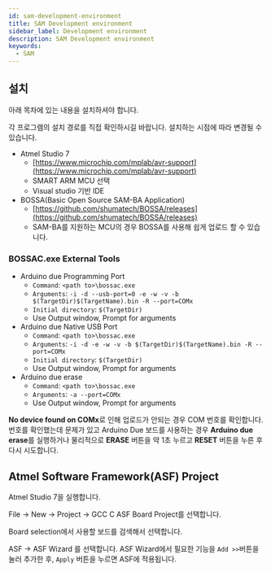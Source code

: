 ```yaml
---
id: sam-development-environment
title: SAM Development environment
sidebar_label: Development environment
description: SAM Development environment
keywords:
  - SAM
---
```


## 설치

아래 목차에 있는 내용을 설치하셔야 합니다.

각 프로그램의 설치 경로를 직접 확인하시길 바랍니다. 설치하는 시점에 따라 변경될 수 있습니다.

- Atmel Studio 7
  - [https://www.microchip.com/mplab/avr-support](https://www.microchip.com/mplab/avr-support)
  - SMART ARM MCU 선택
  - Visual studio 기반 IDE
- BOSSA(Basic Open Source SAM-BA Application)
  - [https://github.com/shumatech/BOSSA/releases](https://github.com/shumatech/BOSSA/releases)
  - SAM-BA를 지원하는 MCU의 경우 BOSSA를 사용해 쉽게 업로드 할 수 있습니다.

### BOSSAC.exe External Tools

- Arduino due Programming Port
  - `Command`: `<path to>\bossac.exe`
  - `Arguments`: `-i -d --usb-port=0 -e -w -v -b $(TargetDir)$(TargetName).bin -R --port=COMx`
  - `Initial directory`: `$(TargetDir)`
  - Use Output window, Prompt for arguments
- Arduino due Native USB Port
  - `Command`: `<path to>\bossac.exe`
  - `Arguments`: `-i -d -e -w -v -b $(TargetDir)$(TargetName).bin -R --port=COMx`
  - `Initial directory`: `$(TargetDir)`
  - Use Output window, Prompt for arguments
- Arduino due erase
  - `Command`: `<path to>\bossac.exe`
  - `Arguments`: `-a --port=COMx`
  - Use Output window, Prompt for arguments

**No device found on COMx**로 인해 업로드가 안되는 경우 COM 번호를 확인합니다. 번호를 확인했는데 문제가 있고 Arduino Due 보드를 사용하는 경우 **Arduino due erase**를 실행하거나 물리적으로 **ERASE** 버튼을 약 1초 누르고 **RESET** 버튼을 누른 후 다시 시도합니다.

## Atmel Software Framework(ASF) Project

Atmel Studio 7을 실행합니다.

File -> New -> Project -> GCC C ASF Board Project를 선택합니다.

Board selection에서 사용할 보드를 검색해서 선택합니다.

ASF -> ASF Wizard 를 선택합니다. ASF Wizard에서 필요한 기능을 `Add >>`버튼을 눌러 추가한 후, `Apply` 버튼을 누르면 ASF에 적용됩니다.
